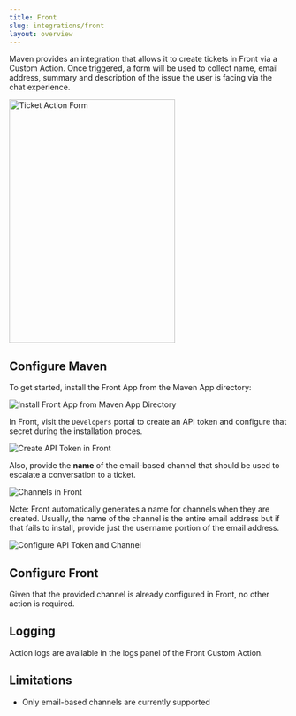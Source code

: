 ```yaml
---
title: Front
slug: integrations/front
layout: overview
---
```


Maven provides an integration that allows it to create tickets in Front via a Custom Action. Once triggered, a form will be used to collect name, email address, summary and description of the issue the user is facing via the chat experience.

<img src="/docs/assets/front/05_Front_Ticket_Action_Form.png" alt="Ticket Action Form" width="300" height="440" />

## Configure Maven

To get started, install the Front App from the Maven App directory:

![Install Front App from Maven App Directory](/docs/assets/front/01_Front_App_Directory.png)

In Front, visit the `Developers` portal to create an API token and configure that secret during the installation proces.

![Create API Token in Front](/docs/assets/front/02_Front_Developers_API_Tokens.png)

Also, provide the **name** of the email-based channel that should be used to escalate a conversation to a ticket.

![Channels in Front](/docs/assets/front/03_Front_Developers_Channels.png)

Note: Front automatically generates a name for channels when they are created. Usually, the name of the channel is the entire email address but if that fails to install, provide just the username portion of the email address.

![Configure API Token and Channel](/docs/assets/front/04_Front_Install.png)

## Configure Front

Given that the provided channel is already configured in Front, no other action is required.

## Logging

Action logs are available in the logs panel of the Front Custom Action.

## Limitations

- Only email-based channels are currently supported
